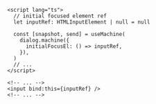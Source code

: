 ```svelte {3,7,14}
<script lang="ts">
  // initial focused element ref
  let inputRef: HTMLInputElement | null = null

  const [snapshot, send] = useMachine(
    dialog.machine({
      initialFocusEl: () => inputRef,
    }),
  )
  // ...
</script>

<!-- ... -->
<input bind:this={inputRef} />
<!-- ... -->
```
